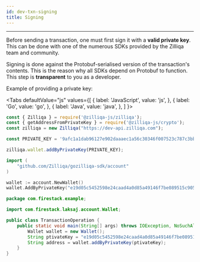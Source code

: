 ```yaml
---
id: dev-txn-signing
title: Signing
---
```

---
Before sending a transaction, one must first sign it with a __valid private key__. This can be done with one of the numerous SDKs provided by the Zilliqa team and community.

Signing is done against the Protobuf-serialised version of the transaction's contents. This is the reason why all SDKs depend on Protobuf to function. This step is __transparent__ to you as a developer.


Example of providing a private key:


<Tabs
  defaultValue="js"
  values={[
    { label: 'JavaScript', value: 'js', },
    { label: 'Go', value: 'go', },
    { label: 'Java', value: 'java', },
  ]
}>
<TabItem value="js">

```js
const { Zilliqa } = require('@zilliqa-js/zilliqa');
const { getAddressFromPrivateKey } = require('@zilliqa-js/crypto');
const zilliqa = new Zilliqa("https://dev-api.zilliqa.com");

const PRIVATE_KEY = '9afc1a1dab96127e902daaaec1a56c30346f007523c787c3bb62371c0e5a1be7'

zilliqa.wallet.addByPrivateKey(PRIVATE_KEY);
```

</TabItem>
<TabItem value="go">

```go
import (
	"github.com/Zilliqa/gozilliqa-sdk/account"
)

wallet := account.NewWallet()
wallet.AddByPrivateKey("e19d05c5452598e24caad4a0d85a49146f7be089515c905ae6a19e8a578a6930")
```

</TabItem>
<TabItem value="java">

```java
package com.firestack.example;

import com.firestack.laksaj.account.Wallet;

public class TransactionOperation {
    public static void main(String[] args) throws IOException, NoSuchAlgorithmException {
        Wallet wallet = new Wallet();
        String ptivateKey = "e19d05c5452598e24caad4a0d85a49146f7be089515c905ae6a19e8a578a6930";
        String address = wallet.addByPrivateKey(ptivateKey);
    }
}
```

</TabItem>
</Tabs>

